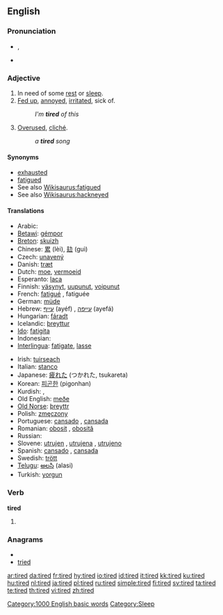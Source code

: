 {{wikipedia|dab=tired}}
==English==

===Pronunciation===
* {{a|UK}} {{IPA|/taɪə(ɹ)d/}}, {{SAMPA|/taI@(r)d/}}
*: {{rhymes|aɪə(r)d}}
* {{audio|en-us-tired.ogg|Audio (US)}}

===Adjective===
{{en-adj}}

# In need of some [[rest]] or [[sleep]].
# [[fed up|Fed up]], [[annoyed]], [[irritated]], sick of.
#: ''I'm '''tired''' of this''
# [[overused|Overused]], [[cliché]].
#: ''a '''tired''' song''

====Synonyms====
* [[exhausted]]
* [[fatigued]]
* See also [[Wikisaurus:fatigued]]
* See also [[Wikisaurus:hackneyed]]

====Translations====
{{trans-top|in need of rest or sleep}}
* Arabic: {{Arab|[[متعب]]}} {{unicode|(mútʕab)}}
* [[Betawi]]: [[gémpor]]
* [[Breton]]: [[skuizh]]
* Chinese: [[累]] (lèi), [[攰]] (guì)
* Czech: [[unavený]] {{m}}
* Danish: [[træt]]
* Dutch: [[moe]], [[vermoeid]]
* Esperanto: [[laca]]
* Finnish: [[väsynyt]], [[uupunut]], [[voipunut]]
* French: [[fatigué]] {{m}}, fatiguée {{f}}
* German: [[müde]]
* Hebrew: [[עייף]] (ayéf) {{m}}, [[עייפה]] (ayefá) {{f}}
* Hungarian: [[fáradt]]
* Icelandic: [[þreyttur]]
* [[Ido]]: [[fatigita]]
* Indonesian: {{t|id|lelah}}
* [[Interlingua]]: [[fatigate]], [[lasse]]
{{trans-mid}}
* Irish: [[tuirseach]]
* Italian: [[stanco]]
* Japanese: [[疲れた]] (つかれた, tsukareta)
* Korean: [[피곤한]] (pigonhan)
* Kurdish: {{KUchar|[[هیلاک]]}}, {{KUchar|[[ماندو]]}}
* Old English: [[meðe]]
* [[Old Norse]]: [[þreyttr]]
* Polish: [[zmęczony]] {{m}}
* Portuguese: [[cansado]] {{m}}, [[cansada]] {{f}}
* Romanian: [[obosit]] {{m}}, [[obosită]] {{f}}
* Russian: {{t|ru|усталый|tr=ustályj}}
* Slovene: [[utrujen]] {{m}}, [[utrujena]] {{f}}, [[utrujeno]] {{n}}
* Spanish: [[cansado]] {{m}}, [[cansada]] {{f}}
* Swedish: [[trött]]
* [[Telugu]]: [[అలసి]] (alasi)
* Turkish: [[yorgun]]
{{trans-bottom}}

{{trans-see|[[fed up#Translations|fed up]]}}

{{trans-top|overused}}
{{trans-mid}}
{{trans-bottom}}

===Verb===
'''tired'''

# {{past of|[[tire]]}}

===Anagrams===
* {{alphagram|deirt}}
* [[tried]]

[[Category:1000 English basic words]]
[[Category:Sleep]]

[[ar:tired]]
[[da:tired]]
[[fr:tired]]
[[hy:tired]]
[[io:tired]]
[[id:tired]]
[[it:tired]]
[[kk:tired]]
[[ku:tired]]
[[hu:tired]]
[[nl:tired]]
[[ja:tired]]
[[pl:tired]]
[[ru:tired]]
[[simple:tired]]
[[fi:tired]]
[[sv:tired]]
[[ta:tired]]
[[te:tired]]
[[th:tired]]
[[vi:tired]]
[[zh:tired]]